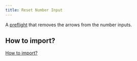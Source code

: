 ```yaml
---
title: Reset Number Input
---
```




A [preflight](https://tailwindcss.com/docs/preflight) that removes the arrows from the number inputs.

<ApiTable rows={utilities} />

## How to import?

[How to import?](/#how-to-import)

